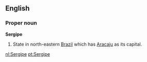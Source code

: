 ==English==

===Proper noun===
'''Sergipe'''

#State in north-eastern [[Brazil]] which has [[Aracaju]] as its capital.

[[nl:Sergipe]]
[[pt:Sergipe]]